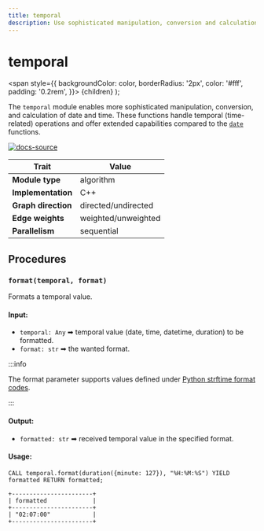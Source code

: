 ```yaml
---
title: temporal
description: Use sophisticated manipulation, conversion and calculation procedures for date and time data types. 
---
```


# temporal

<span
style={{
  backgroundColor: color,
  borderRadius: '2px',
  color: '#fff',
  padding: '0.2rem',
}}>
{children}
</span>
);

The `temporal` module enables more sophisticated manipulation, conversion, and calculation of date and time. These functions handle temporal (time-related) operations and offer extended capabilities compared to the [`date`](date.md) functions.

[![docs-source](https://img.shields.io/badge/source-temporal-FB6E00?logo=github&style=for-the-badge)](https://github.com/memgraph/mage/tree/main/python/date.py)

| Trait               | Value                                                 |
| ------------------- | ----------------------------------------------------- |
| **Module type**     | algorithm  |
| **Implementation**  | C++        |
| **Graph direction** | directed/undirected |
| **Edge weights**    | weighted/unweighted |
| **Parallelism**     | sequential |

## Procedures

### `format(temporal, format)`

Formats a temporal value.

#### Input:

- `temporal: Any` ➡ temporal value (date, time, datetime, duration) to be formatted.
- `format: str` ➡ the wanted format.

:::info

The format parameter supports values defined under [Python strftime format codes](https://docs.python.org/3/library/datetime.html#strftime-and-strptime-format-codes).

:::

#### Output:

- `formatted: str` ➡ received temporal value in the specified format.

#### Usage:

```cypher
CALL temporal.format(duration({minute: 127}), "%H:%M:%S") YIELD formatted RETURN formatted;
```

```plaintext
+-----------------------+
| formatted             |
+-----------------------+
| "02:07:00"            |
+-----------------------+
```